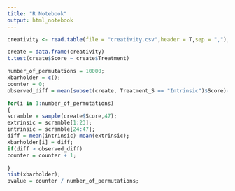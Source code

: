 ```yaml
---
title: "R Notebook"
output: html_notebook
---
```



```r


creativity <- read.table(file = "creativity.csv",header = T,sep = ","); # This reads it in if you directory is set to the right folder.

create = data.frame(creativity)
t.test(create$Score ~ create$Treatment)

number_of_permutations = 10000;
xbarholder = c();
counter = 0;
observed_diff = mean(subset(create, Treatment_S == "Intrinsic")$Score)-mean(subset(create, Treatment_S == "Extrinsic")$Score)

for(i in 1:number_of_permutations)
{
scramble = sample(create$Score,47);
extrinsic = scramble[1:23];
intrinsic = scramble[24:47];
diff = mean(intrinsic)-mean(extrinsic);
xbarholder[i] = diff;
if(diff > observed_diff)
counter = counter + 1;

}
hist(xbarholder);
pvalue = counter / number_of_permutations;




```

